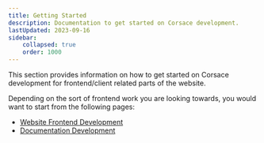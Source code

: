 ```yaml
---
title: Getting Started
description: Documentation to get started on Corsace development.
lastUpdated: 2023-09-16
sidebar:
    collapsed: true
    order: 1000
---
```


This section provides information on how to get started on Corsace development for frontend/client related parts of the website.

Depending on the sort of frontend work you are looking towards, you would want to start from the following pages:
- [Website Frontend Development](web-running-environment)
- [Documentation Development](docs-runing-environment)